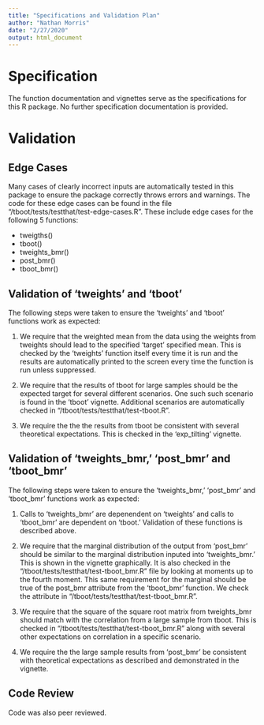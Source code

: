 ```yaml
---
title: "Specifications and Validation Plan"
author: "Nathan Morris"
date: "2/27/2020"
output: html_document
---
```


# Specification
The function documentation and vignettes serve as the specifications for this R package. No further specification documentation is provided.

# Validation

## Edge Cases
Many cases of clearly incorrect inputs are automatically tested in this package to ensure the package correctly throws errors and warnings. The code for these edge cases can be found in the file "/tboot/tests/testthat/test-edge-cases.R". These include edge cases for the following 5 functions:

 + tweigths()
 + tboot()
 + tweights_bmr()
 + post_bmr()
 + tboot_bmr()
 
## Validation of 'tweights' and 'tboot'

The following steps were taken to ensure the 'tweights' and 'tboot' functions work as expected:

1. We require that the  weighted mean from the data using the weights from tweights should lead to the specified 'target' specified mean. This is checked by the 'tweights' function itself every time it is run and the results are automatically printed to the screen every time the function is run unless suppressed.

2. We require that the results of tboot for large samples should be the expected target for several different scenarios. One such such scenario is found in the 'tboot' vignette. Additional scenarios are automatically checked in "/tboot/tests/testthat/test-tboot.R".

3. We require the the the results from tboot be consistent with several theoretical expectations. This is checked in the 'exp_tilting' vignette.


## Validation of 'tweights_bmr,' 'post_bmr' and 'tboot_bmr'

The following steps were taken to ensure the 'tweights_bmr,' 'post_bmr' and 'tboot_bmr' functions work as expected:

1. Calls to 'tweights_bmr' are depenendent on 'tweights' and calls to 'tboot_bmr' are dependent on 'tboot.' Validation of these functions is described above.

2. We require that the marginal distribution of the output from 'post_bmr' should be similar to the marginal distribution inputed into 'tweights_bmr.' This is shown in the vignette graphically. It is also checked in the "/tboot/tests/testthat/test-tboot_bmr.R" file by looking at moments up to the fourth moment. This same requirement for the marginal should be true of the post_bmr attribute from the 'tboot_bmr' function. We check the attribute in "/tboot/tests/testthat/test-tboot_bmr.R".

3. We require that the square of the square root matrix from tweights_bmr should match with the correlation from a large sample from tboot. This is checked in "/tboot/tests/testthat/test-tboot_bmr.R" along with several other expectations on correlation in a specific scenario.

4. We require the the large sample results from 'post_bmr' be consistent with theoretical expectations as described and demonstrated in the vignette.


## Code Review
Code was also peer reviewed.



